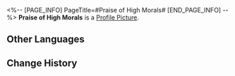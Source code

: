 <%-- [PAGE_INFO]
PageTitle=#Praise of High Morals#
[END_PAGE_INFO] --%>
{{Item Infobox
|id          = 140000
|image       = Item Praise of High Morals.png
|type        = Mission Item
|type2       = Valuable Object
|invCategory = Missions
|rarity      = 1
|effect      = 
|description = In this grand universe, moral standards are materialized into physical form. Thumbs-up approvals aren't a rare sight to behold.<br />What matters is that you are recognized!
}}
'''Praise of High Morals''' is a [[Profile Picture]].

==Other Languages==
{{Other Languages
|en   = Praise of High Morals
|zhs  = 崇高道德的赞许
|zht  = 崇高道德的讚許
|ja   = 崇高なる道徳の賞賛
|ko   = 숭고한 도덕의 찬사
|es   = Elogio de la moral
|fr   = Éloge de moralité
|ru   = Похвала высокой морали
|th   = แต้มคุณธรรม
|vi   = Lời Khen Cao Thượng
|de   = Lob der hohen Moral
|id   = Pengakuan Moral Tertinggi
|pt   = Prece de Alta Moral
}}

==Change History==
{{Change History|1.0}}